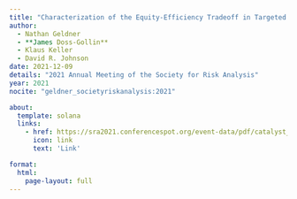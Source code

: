 ```yaml
---
title: "Characterization of the Equity-Efficiency Tradeoff in Targeted Residential Coastal Protection Projects"
author:
  - Nathan Geldner
  - **James Doss-Gollin**
  - Klaus Keller
  - David R. Johnson
date: 2021-12-09
details: "2021 Annual Meeting of the Society for Risk Analysis"
year: 2021
nocite: "geldner_societyriskanalysis:2021"

about:
  template: solana
  links:
    - href: https://sra2021.conferencespot.org/event-data/pdf/catalyst_activity_25852
      icon: link
      text: 'Link'

format:
  html:
    page-layout: full
---
```


:::{#bibliography}
:::